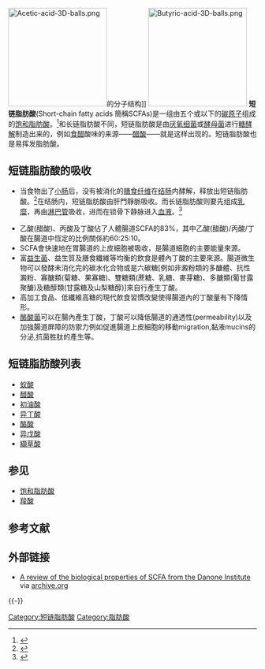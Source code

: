 [[File:Acetic-acid-3D-balls.png|200px]]的分子结构]]
[[File:Butyric-acid-3D-balls.png|200px]]
'''短链脂肪酸'''(Short-chain fatty acids 簡稱SCFAs)是一组由五个或以下的[[碳原子|碳原子]]组成的[[饱和脂肪酸|饱和脂肪酸]]。<ref>{{cite book|last=Brody|first=Tom|title=Nutritional Biochemistry|year=1999|publisher=Academic Press|isbn=0121348369|url=http://books.google.ca/books?id=n2fgyhDUaTEC&pg=PA320|edition=2nd|accessdate=December 21, 2012|page=320|archive-date=2014-04-08|archive-url=https://web.archive.org/web/20140408221512/http://books.google.ca/books?id=n2fgyhDUaTEC&pg=PA320|dead-url=no}}</ref>和长链脂肪酸不同，短链脂肪酸是由[[厌氧细菌|厌氧细菌]]或[[酵母菌|酵母菌]]进行[[糖酵解|糖酵解]]制造出来的，例如[[食醋|食醋]]酸味的来源——[[醋酸|醋酸]]——就是这样出现的。短链脂肪酸也是易挥发脂肪酸。

==短链脂肪酸的吸收==
* 当食物出了[[小肠|小肠]]后，没有被消化的[[膳食纤维|膳食纤维]]在[[结肠|结肠]]内酵解，释放出短链脂肪酸。<ref>{{cite journal|last=Wong|first=Julia M.|coauthors=de Souza, Russell; Kendall, Cyril W.; Emam, Azadeh; Jenkins, David J.|title=Colonic Health: Fermentation and Short Chain Fatty Acids|journal=Journal of Clinical Gastroenterology|year=2006|volume=40|issue=3|pages=235–243|doi=10.1097/00004836-200603000-00015|pmid=16633129}}</ref>在结肠内，短链脂肪酸由肝門靜脈吸收。而长链脂肪酸则要先组成[[乳糜|乳糜]]，再由[[淋巴管|淋巴管]]吸收，进而在锁骨下静脉进入[[血液|血液]]。<ref>{{cite book|last=Kuksis|first=Arnis|title=Fat Digestion and Absorption|year=2000|publisher=The American Oil Chemists Society|isbn=189399712X|url=http://books.google.ca/books?id=t5FNYzGEUDsC&pg=PA163|editor=Christophe, Armand B.; DeVriese, Stephanie|accessdate=December 21, 2012|page=163|chapter=Biochemistry of Glycerolipids and Formation of Chylomicrons}}</ref>

* 乙酸(醋酸)、丙酸及丁酸佔了人體腸道SCFA的83%，其中乙酸(醋酸)/丙酸/丁酸在腸道中恆定的比例關係約60:25:10。
* SCFA會快速地在胃腸道的上皮細胞被吸收，是腸道細胞的主要能量來源。
* 富[[益生菌|益生菌]]、益生質及膳食纖維等均衡的飲食是體內丁酸的主要來源。腸道微生物可以發酵未消化完的碳水化合物或是六碳糖[例如非澱粉類的多醣體、抗性澱粉、寡醣類(菊糖、果寡糖)、雙糖類(蔗糖、乳糖、麥芽糖)、多醣類(葡甘露聚醣)及糖醇類(甘露糖及山梨糖醇)]來自行產生丁酸。
* 高加工食品、低纖維高糖的現代飲食習慣改變使得腸道內的丁酸量有下降情形。
* [[丁酸梭菌|酪酸菌]]可以在腸內產生丁酸，丁酸可以降低腸道的通透性(permeability)以及加強腸道屏障的防禦力例如促進腸道上皮細胞的移動migration,黏液mucins的分泌,抗菌胜肽的產生等。

==短链脂肪酸列表==
* [[甲酸|蚁酸]]
* [[乙酸|醋酸]]
* [[丙酸|初油酸]]
* [[异丁酸|异丁酸]]
* [[丁酸|酪酸]]
* [[异戊酸|异戊酸]]
* [[戊酸|纈草酸]]

==参见==
* [[饱和脂肪酸|饱和脂肪酸]]
* [[羧酸|羧酸]]

==参考文献==
{{reflist}}

==外部链接==
* [https://web.archive.org/web/20070928224624/http://www.danone-institute.be/communication/pdf/mono03/mono3-part4.pdf A review of the biological properties of SCFA from the Danone Institute] via [[archive.org|archive.org]]

{{-}}
{{脂肪酸}}

[[Category:短链脂肪酸|Category:短链脂肪酸]]
[[Category:脂肪酸|Category:脂肪酸]]